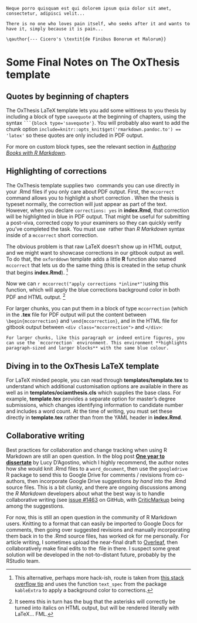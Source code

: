 ```block
Neque porro quisquam est qui dolorem ipsum quia dolor sit amet, consectetur, adipisci velit...

There is no one who loves pain itself, who seeks after it and wants to have it, simply because it is pain...

\qauthor{--- Cicero's \textit{de Finibus Bonorum et Malorum}}
```

<!-- Note a gotcha in the savequote block: for the author, you have to use LaTeX syntax directly with \qauthor, and when doing so, you must also use LaTeX instead of Markdown syntax to, for example, italicise something inside \qauthor{} -->

# Some Final Notes on The OxThesis template
## Quotes by beginning of chapters
The OxThesis LaTeX template lets you add some wittiness to you thesis by including a block of type `savequote` at the beginning of chapters, using the syntax ```` ```{block type='savequote'} ````. You will probably also want to add the chunk option `include=knitr::opts_knit$get('rmarkdown.pandoc.to') == 'latex'` so these quotes are only included in PDF output.

For more on custom block types, see the relevant section in [_Authoring Books with R Markdown_](https://bookdown.org/yihui/bookdown/custom-blocks.html).

## Highlighting of corrections
The OxThesis template supplies two \LaTeX\ commands you can use directly in your .Rmd files if you only care about PDF output. First, the `mccorrect` command allows you to highlight a short correction \mccorrect{like this one}. When the thesis is typeset normally, the correction will just appear as part of the text. However, when you declare `corrections: yes` in **index.Rmd**, that correction will be highlighted in blue in PDF output. That might be useful for submitting a post-viva, corrected copy to your examiners so they can quickly verify you've completed the task. You must use \LaTeX\ rather than _R Markdown_ syntax inside of a `mccorrect` short correction.

The obvious problem is that raw LaTeX doesn't show up in HTML output, and we might want to showcase corrections in our gitbook output as well. To do that, the `oxforddown` template adds a little **R** function also named `mccorrect` that lets us do the same thing (this is created in the setup chunk that begins **index.Rmd**). [^hackish]

[^hackish]: This alternative, perhaps more hack-ish, route is taken from [this stack overflow tip](https://stackoverflow.com/questions/47298106/getting-r-printed-texts-to-have-color-esp-in-r-markdown-knits) and uses the function `text_spec` from the package `kableExtra` to apply a background color to corrections.

Now we can `r mccorrect("apply corrections *inline*")`using this function, which will apply the blue corrections background color in both PDF and HTML output. [^argh]

[^argh]: It seems this in turn has the bug that the asterisks will correctly be turned into italics on HTML output, but will be rendered literally with LaTeX... FML.

For larger chunks, you can put them in a block of type `mccorrection` (which in the **.tex** file for PDF output will put the content between `\begin{mccorrection}` and `\end{mccorrection}`, and in the HTML file for gitbook output between `<div class="mccorrection">` and `</div>`:

```block
For larger chunks, like this paragraph or indeed entire figures, you can use the `mccorrection` environment. This environment **highlights paragraph-sized and larger blocks** with the same blue colour.
```

<!-- NOTE: if you're trying to output as word doc, this block may cause an error in compilation - you can avoid this by adding the chunk option include=knitr::opts_knit$get('rmarkdown.pandoc.to') == 'latex' which will exclude it from word output-->

## Diving in to the OxThesis LaTeX template
For LaTeX minded people, you can read through **templates/template.tex** to understand which additional customisation options are available in there as well as in **templates/ociamthesis.cls** which supplies the base class.  For example, **template.tex** provides a separate option for master's degree submissions, which changes identifying information to candidate number and includes a word count. At the time of writing, you must set these directly in **template.tex** rather than from the YAML header in **index.Rmd**.

## Collaborative writing
Best practices for collaboration and change tracking when using R Markdown are still an open question. In the blog post [**One year to dissertate**](https://livefreeordichotomize.com/2018/09/14/one-year-to-dissertate/) by Lucy D'Agostino, which I highly recommend, the author notes how she would knit .Rmd files to a `word_document`, then use the `googledrive` R package to send this to Google Drive for comments / revisions from co-authors, then incorporate Google Drive suggestions *by hand* into the .Rmd source files. This is a bit clunky, and there are ongoing discussions among the _R Markdown_ developers about what the best way is to handle collaborative writing (see [issue #1463](https://github.com/rstudio/rmarkdown/issues/1463) on GitHub, with [CriticMarkup](http://criticmarkup.com) being among the suggestions. 

For now, this is still an open question in the community of R Markdown users. Knitting to a format that can easily be imported to Google Docs for comments, then going over suggested revisions and manually incorporating them back in to the .Rmd source files, has worked ok for me personally. For article writing, I sometimes upload the near-final draft to [Overleaf](https://www.overleaf.com/), then collaboratively make final edits to the \LaTeX\ file in there. I suspect some great solution will be developed in the not-to-distant future, probably by the RStudio team.